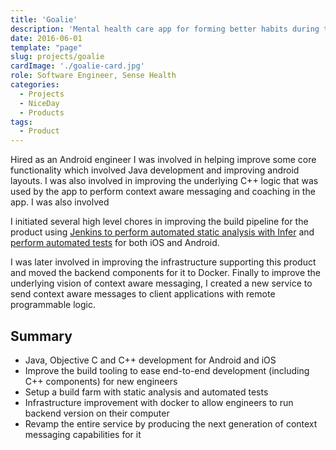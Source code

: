 ```yaml
---
title: 'Goalie'
description: 'Mental health care app for forming better habits during therapy'
date: 2016-06-01
template: "page"
slug: projects/goalie
cardImage: './goalie-card.jpg'
role: Software Engineer, Sense Health
categories:
  - Projects
  - NiceDay
  - Products
tags:
  - Product
---
```


Hired as an Android engineer I was involved in helping improve some core functionality which involved Java development and improving android layouts. I was also involved in improving the underlying C++ logic that was used by the app to perform context aware messaging and coaching in the app. I was also involved

I initiated several high level chores in improving the build pipeline for the product using [Jenkins to perform automated static analysis with Infer](/static-analysis-build-server-for-android-with-jenkins-using-docker/) and [perform automated tests](/android-test-driven-development/) for both iOS and Android.

I was later involved in improving the infrastructure supporting this product and moved the backend components for it to Docker. Finally to improve the underlying vision of context aware messaging, I created a new service to send context aware messages to client applications with remote programmable logic.


<VideoPlayer mp4="https://vz-33746591-537.b-cdn.net/e932c400-6df1-4dc9-9440-28b1363e95b9/play_720p.mp4" poster={goalie_marketing_poster} autoPlay={false} controls={true} preload="none" caption="A marketing video explaining the concept behind the Goalie app." />

## Summary

- Java, Objective C and C++ development for Android and iOS
- Improve the build tooling to ease end-to-end development (including C++ components) for new engineers
- Setup a build farm with static analysis and automated tests
- Infrastructure improvement with docker to allow engineers to run backend version on their computer
- Revamp the entire service by producing the next generation of context messaging capabilities for it